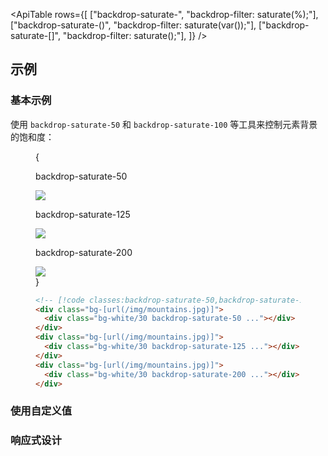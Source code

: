 

<ApiTable
  rows={[
    ["backdrop-saturate-<number>", "backdrop-filter: saturate(<number>%);"],
    ["backdrop-saturate-(<custom-property>)", "backdrop-filter: saturate(var(<custom-property>));"],
    ["backdrop-saturate-[<value>]", "backdrop-filter: saturate(<value>);"],
  ]}
/>

## 示例

### 基本示例

使用 `backdrop-saturate-50` 和 `backdrop-saturate-100` 等工具来控制元素背景的饱和度：

<Figure>

<Example padding={false}>
  {
    <div className="flex scroll-p-8 justify-start overflow-scroll sm:block sm:overflow-visible">
      <div className="flex shrink-0 items-center justify-around gap-6 p-8 font-mono font-bold sm:gap-4">
        <div className="flex shrink-0 flex-col items-center">
          <p className="mb-3 text-center font-mono text-xs font-medium text-gray-500 dark:text-gray-400">
            backdrop-saturate-50
          </p>
          <div className="relative">
            <div className="absolute inset-6 size-20 bg-white/30 backdrop-saturate-50"></div>
            <img
              className="size-32 rounded-lg object-cover"
              src="https://images.unsplash.com/photo-1554629947-334ff61d85dc?ixid=MnwxMjA3fDB8MHxwaG90by1wYWdlfHx8fGVufDB8fHx8&ixlib=rb-1.2.1&auto=format&fit=crop&w=1000&h=1000&q=90"
            />
            <div className="absolute inset-0 rounded-lg ring-1 ring-black/10 ring-inset"></div>
          </div>
        </div>
        <div className="flex shrink-0 flex-col items-center">
          <p className="mb-3 text-center font-mono text-xs font-medium text-gray-500 dark:text-gray-400">
            backdrop-saturate-125
          </p>
          <div className="relative">
            <div className="absolute inset-6 size-20 bg-white/30 backdrop-saturate-125"></div>
            <img
              className="size-32 rounded-lg object-cover"
              src="https://images.unsplash.com/photo-1554629947-334ff61d85dc?ixid=MnwxMjA3fDB8MHxwaG90by1wYWdlfHx8fGVufDB8fHx8&ixlib=rb-1.2.1&auto=format&fit=crop&w=1000&h=1000&q=90"
            />
            <div className="absolute inset-0 rounded-lg ring-1 ring-black/10 ring-inset"></div>
          </div>
        </div>
        <div className="flex shrink-0 flex-col items-center">
          <p className="mb-3 text-center font-mono text-xs font-medium text-gray-500 dark:text-gray-400">
            backdrop-saturate-200
          </p>
          <div className="relative">
            <div className="absolute inset-6 size-20 bg-white/30 backdrop-saturate-200"></div>
            <img
              className="size-32 rounded-lg object-cover"
              src="https://images.unsplash.com/photo-1554629947-334ff61d85dc?ixid=MnwxMjA3fDB8MHxwaG90by1wYWdlfHx8fGVufDB8fHx8&ixlib=rb-1.2.1&auto=format&fit=crop&w=1000&h=1000&q=90"
            />
            <div className="absolute inset-0 rounded-lg ring-1 ring-black/10 ring-inset"></div>
          </div>
        </div>
      </div>
    </div>
  }
</Example>

```html
<!-- [!code classes:backdrop-saturate-50,backdrop-saturate-125,backdrop-saturate-200] -->
<div class="bg-[url(/img/mountains.jpg)]">
  <div class="bg-white/30 backdrop-saturate-50 ..."></div>
</div>
<div class="bg-[url(/img/mountains.jpg)]">
  <div class="bg-white/30 backdrop-saturate-125 ..."></div>
</div>
<div class="bg-[url(/img/mountains.jpg)]">
  <div class="bg-white/30 backdrop-saturate-200 ..."></div>
</div>
```

</Figure>

### 使用自定义值

<UsingACustomValue utility="backdrop-saturate" value=".25" name="背景饱和度" variable="backdrop-saturation" />

### 响应式设计

<ResponsiveDesign
  property="backdrop-filter: saturate()"
  defaultClass="backdrop-saturate-50"
  featuredClass="backdrop-saturate-150"
/>